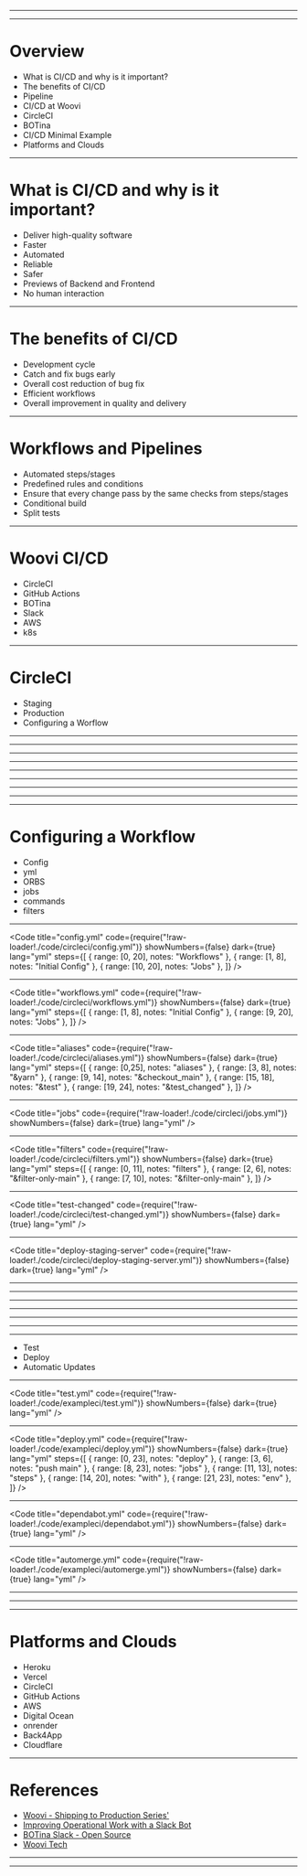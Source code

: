 


<Head>
  <link rel="preconnect" href="https://fonts.googleapis.com" />
  <link rel="preconnect" href="https://fonts.gstatic.com" crossorigin />
  <link
    href="https://fonts.googleapis.com/css2?family=Nunito:wght@400;500;700&display=swap"
    rel="stylesheet"
  />
  <link href="https://fonts.cdnfonts.com/css/cascadia-code" rel="stylesheet" />
  <title>CI/CD - Practical Benefits</title>
</Head>

<Cover />

---

<Intro />

---

# Overview

<ul>
  <li>What is CI/CD and why is it important?</li>
  <li>The benefits of CI/CD</li>
  <li>Pipeline</li>
  <li>CI/CD at Woovi</li>
  <li>CircleCI</li>
  <li>BOTina</li>
  <li>CI/CD Minimal Example</li>
  <li>Platforms and Clouds</li>
</ul>

---

# What is CI/CD and why is it important?

<ul>
  <Appear>
    <li>Deliver high-quality software</li>
    <li>Faster</li>
    <li>Automated</li>
    <li>Reliable</li>
    <li>Safer</li>
    <li>Previews of Backend and Frontend</li>
    <li>No human interaction</li>
  </Appear>
</ul>

---

# The benefits of CI/CD

<ul>
  <Appear>
    <li>Development cycle</li>
    <li>Catch and fix bugs early</li>
    <li>Overall cost reduction of bug fix</li>
    <li>Efficient workflows</li>
    <li>Overall improvement in quality and delivery</li>
  </Appear>
</ul>

---

# Workflows and Pipelines

<ul>
  <Appear>
    <li>Automated steps/stages</li>
    <li>Predefined rules and conditions</li>
    <li>Ensure that every change pass by the same checks from steps/stages</li>
    <li>Conditional build</li>
    <li>Split tests</li>
  </Appear>
</ul>

---

# Woovi CI/CD

<ul>
  <Appear>
    <li>CircleCI</li>
    <li>GitHub Actions</li>
    <li>BOTina</li>
    <li>Slack</li>
    <li>AWS</li>
    <li>k8s</li>
  </Appear>
</ul>

---

# CircleCI

<ul>
  <Appear>
    <li>Staging</li>
    <li>Production</li>
    <li>Configuring a Worflow</li>
  </Appear>
</ul>

---

<CircleCI />

---

<CircleCiPipeline />

---

<CircleCiPipelineDetailFailing />

---

<CircleCiPipelineDetailFailingDetail />

---

<CircleCiSlack />

---

<CircleCiPipelineSuccess />

---

<CircleCiPipelineProd />

---

<CircleCiSlackHold />

---

# Configuring a Workflow

<ul>
  <Appear>
    <li>Config</li>
    <li>yml</li>
    <li>ORBS</li>
    <li>jobs</li>
    <li>commands</li>
    <li>filters</li>
  </Appear>
</ul>

---

<Code
  title="config.yml"
  code={require("!raw-loader!./code/circleci/config.yml")}
  showNumbers={false}
  dark={true}
  lang="yml"
  steps={[
    { range: [0, 20], notes: "Workflows" },
    { range: [1, 8], notes: "Initial Config" },
    { range: [10, 20], notes: "Jobs" },
  ]}
/>

---

<Code
  title="workflows.yml"
  code={require("!raw-loader!./code/circleci/workflows.yml")}
  showNumbers={false}
  dark={true}
  lang="yml"
  steps={[
    { range: [1, 8], notes: "Initial Config" },
    { range: [9, 20], notes: "Jobs" },
  ]}
/>

---

<Code
  title="aliases"
  code={require("!raw-loader!./code/circleci/aliases.yml")}
  showNumbers={false}
  dark={true}
  lang="yml"
  steps={[
    { range: [0,25], notes: "aliases" },
    { range: [3, 8], notes: "&yarn" },
    { range: [9, 14], notes: "&checkout_main" },
    { range: [15, 18], notes: "&test" },
    { range: [19, 24], notes: "&test_changed" },
  ]}
/>

---

<Code
  title="jobs"
  code={require("!raw-loader!./code/circleci/jobs.yml")}
  showNumbers={false}
  dark={true}
  lang="yml"
/>

---

<Code
  title="filters"
  code={require("!raw-loader!./code/circleci/filters.yml")}
  showNumbers={false}
  dark={true}
  lang="yml"
  steps={[
    { range: [0, 11], notes: "filters" },
    { range: [2, 6], notes: "&filter-only-main" },
    { range: [7, 10], notes: "&filter-only-main" },
  ]}
/>

---

<Code
  title="test-changed"
  code={require("!raw-loader!./code/circleci/test-changed.yml")}
  showNumbers={false}
  dark={true}
  lang="yml"
/>

---

<Code
  title="deploy-staging-server"
  code={require("!raw-loader!./code/circleci/deploy-staging-server.yml")}
  showNumbers={false}
  dark={true}
  lang="yml"
/>

---

<Botina />

---

<BotinaHelpCommands />

---

<BotinaDiff />

---

<BotinaRelease />

---

<BotinaCircleCi />

---

<ExampleCI />

---

<ul>
  <Appear>
    <li>Test</li>
    <li>Deploy</li>
    <li>Automatic Updates</li>
  </Appear>
</ul>

---

<Code
  title="test.yml"
  code={require("!raw-loader!./code/exampleci/test.yml")}
  showNumbers={false}
  dark={true}
  lang="yml"
/>

---

<Code
  title="deploy.yml"
  code={require("!raw-loader!./code/exampleci/deploy.yml")}
  showNumbers={false}
  dark={true}
  lang="yml"
  steps={[
    { range: [0, 23], notes: "deploy" },
    { range: [3, 6], notes: "push main" },
    { range: [8, 23], notes: "jobs" },
    { range: [11, 13], notes: "steps" },
    { range: [14, 20], notes: "with" },
    { range: [21, 23], notes: "env" },
  ]}
/>

---

<Code
  title="dependabot.yml"
  code={require("!raw-loader!./code/exampleci/dependabot.yml")}
  showNumbers={false}
  dark={true}
  lang="yml"
/>

---

<Code
  title="automerge.yml"
  code={require("!raw-loader!./code/exampleci/automerge.yml")}
  showNumbers={false}
  dark={true}
  lang="yml"
/>

---

<ExampleDependabot />

---

<ExampleActions />

---

# Platforms and Clouds

<ul>
  <Appear>
    <li>Heroku</li>
    <li>Vercel</li>
    <li>CircleCI</li>
    <li>GitHub Actions</li>
    <li>AWS</li>
    <li>Digital Ocean</li>
    <li>onrender</li>
    <li>Back4App</li>
    <li>Cloudflare</li>
  </Appear>
</ul>

---

# References

- [Woovi - Shipping to Production Series'](https://dev.to/daniloab/series/20183)
- [Improving Operational Work with a Slack Bot](https://daniloab.github.io/botina-slack-talk/#0)
- [BOTina Slack - Open Source](https://github.com/daniloab/botina-slack-talk)
- [Woovi Tech](https://dev.to/woovi)

---

<Website />

---

<Thanks />
